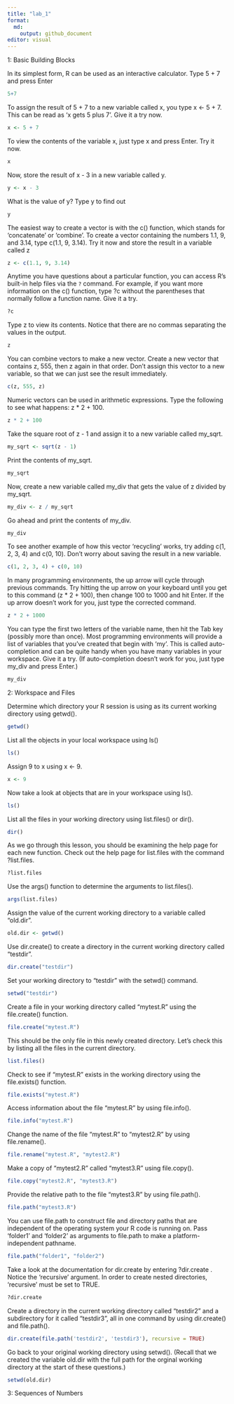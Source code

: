 ```yaml
---
title: "lab_1"
format: 
  md:
    output: github_document
editor: visual
---
```



1: Basic Building Blocks

In its simplest form, R can be used as an interactive calculator. Type 5 + 7 and press Enter
```r
5+7
```
To assign the result of 5 + 7 to a new variable called x, you type x <- 5 + 7. This can be read as 'x gets 5 plus 7'. Give it a try now.


```r
x <- 5 + 7
```
To view the contents of the variable x, just type x and press Enter. Try it now.
```r
x
```
Now, store the result of x - 3 in a new variable called y.
```r
y <- x - 3
```
What is the value of y? Type y to find out
```r
y
```
The easiest way to create a vector is with the c() function, which stands for 'concatenate' or 'combine'. To create a vector containing the numbers 1.1, 9, and 3.14, type c(1.1, 9, 3.14). Try it now and store the result in a variable called z
```r
z <- c(1.1, 9, 3.14)
```

Anytime you have questions about a particular function, you can access R's built-in help files via the `?` command. For example, if you want more information on the c() function, type ?c without the parentheses that normally follow a function name. Give it a try.
```r
?c
```

Type z to view its contents. Notice that there are no commas separating the values in the output.
```r
z
```

You can combine vectors to make a new vector. Create a new vector that contains z, 555, then z again in that order. Don't assign this vector to a new variable, so that we can just see the result immediately.
```r
c(z, 555, z)
```

Numeric vectors can be used in arithmetic expressions. Type the following to see what happens: z * 2 + 100.
```r
z * 2 + 100
```

Take the square root of z - 1 and assign it to a new variable called my_sqrt.
```r
my_sqrt <- sqrt(z - 1)
```

Print the contents of my_sqrt.
```r
my_sqrt
```

Now, create a new variable called my_div that gets the value of z divided by my_sqrt.
```r
my_div <- z / my_sqrt
```

Go ahead and print the contents of my_div.
```r
my_div
```

To see another example of how this vector 'recycling' works, try adding c(1, 2, 3, 4) and c(0, 10). Don't worry about saving the result in a new variable.
```r
c(1, 2, 3, 4) + c(0, 10)
```

In many programming environments, the up arrow will cycle through previous commands. Try hitting the up arrow on your keyboard until you get to this command (z * 2 + 100), then change 100 to 1000 and hit Enter. If the up arrow doesn't work for you, just type the corrected command.
```r
z * 2 + 1000
```

You can type the first two letters of the variable name, then hit the Tab key (possibly more than once). Most programming environments will provide a list of variables that you've created that begin with 'my'. This is called auto-completion and can be quite handy when you have many variables in your workspace. Give it a try. (If auto-completion doesn't work for you, just type my_div and press Enter.)
```r
my_div
```

2: Workspace and Files 

Determine which directory your R session is using as its current working directory using getwd().
```r
getwd()
```

List all the objects in your local workspace using ls()
```r
ls()
```

Assign 9 to x using x <- 9.
```r
x <- 9
```

Now take a look at objects that are in your workspace using ls().
```r
ls()
```

List all the files in your working directory using list.files() or dir().
```r
dir()
```

As we go through this lesson, you should be examining the help page for each new function. Check out the help page for list.files with the command ?list.files.
```r
?list.files
```

Use the args() function to determine the arguments to list.files().
```r
args(list.files)
```

Assign the value of the current working directory to a variable called "old.dir".
```r
old.dir <- getwd()
```

Use dir.create() to create a directory in the current working directory called "testdir".
```r
dir.create("testdir")
```

Set your working directory to "testdir" with the setwd() command.
```r
setwd("testdir")
```

Create a file in your working directory called "mytest.R" using the file.create() function.
```r
file.create("mytest.R")
```

This should be the only file in this newly created directory. Let's check this by listing all the files in the current directory.
```r
list.files()
```

Check to see if "mytest.R" exists in the working directory using the file.exists() function.
```r
file.exists("mytest.R")
```

Access information about the file "mytest.R" by using file.info().
```r
file.info("mytest.R")
```

Change the name of the file "mytest.R" to "mytest2.R" by using file.rename().
```r
file.rename("mytest.R", "mytest2.R")
```

Make a copy of "mytest2.R" called "mytest3.R" using file.copy().
```r
file.copy("mytest2.R", "mytest3.R")
```

Provide the relative path to the file "mytest3.R" by using file.path().
```r
file.path("mytest3.R")
```

You can use file.path to construct file and directory paths that are independent of the operating system your R code is running on. Pass 'folder1' and 'folder2' as arguments to file.path to make a platform-independent pathname.
```r
file.path("folder1", "folder2")
```

Take a look at the documentation for dir.create by entering ?dir.create . Notice the 'recursive' argument. In order to create nested directories, 'recursive' must be set to TRUE.
```r
?dir.create
```

Create a directory in the current working directory called "testdir2" and a subdirectory for it called "testdir3", all in one command by using dir.create() and file.path().
```r
dir.create(file.path('testdir2', 'testdir3'), recursive = TRUE)
```

Go back to your original working directory using setwd(). (Recall that we created the variable old.dir with the full path for the orginal working directory at the start of these questions.)
```r
setwd(old.dir)
```

3: Sequences of Numbers

